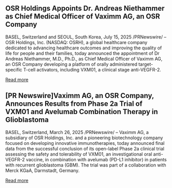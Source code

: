## OSR Holdings Appoints Dr. Andreas Niethammer as Chief Medical Officer of Vaximm AG, an OSR Company

BASEL, Switzerland and SEOUL, South Korea, July 15, 2025 /PRNewswire/ -- OSR Holdings, Inc. (NASDAQ: OSRH), a global healthcare company dedicated to advancing healthcare outcomes and improving the quality of life for people and their families, today announced the appointment of Dr Andreas Niethammer, M.D., Ph.D., as Chief Medical Officer of Vaximm AG, an OSR Company developing a platform of orally administered target-specific T-cell activators, including VXM01, a clinical stage anti-VEGFR-2.

::: {.text-center .mt-4}
[Read more](https://osr-holdings.com/news/?q=YToxOntzOjEyOiJrZXl3b3JkX3R5cGUiO3M6MzoiYWxsIjt9&bmode=view&idx=166816633&t=board){.btn .btn-outline-primary}
:::

## [PR Newswire]Vaximm AG, an OSR Company, Announces Results from Phase 2a Trial of VXM01 and Avelumab Combination Therapy in Glioblastoma

BASEL, Switzerland, March 26, 2025 /PRNewswire/ -- Vaximm AG, a subsidiary of OSR Holdings, Inc. and a pioneering biotechnology company focused on developing innovative immunotherapies, today announced final data from the successful conclusion of its open-label Phase 2a clinical trial assessing the safety and tolerability of VXM01, an investigational oral anti-VEGFR-2 vaccine, in combination with avelumab (PD-L1 inhibitor) in patients with recurrent glioblastoma (GBM). The trial was part of a collaboration with Merck KGaA, Darmstadt, Germany.

::: {.text-center .mt-4}
[Read more](https://osr-holdings.com/news/?q=YToyOntzOjEyOiJrZXl3b3JkX3R5cGUiO3M6MzoiYWxsIjtzOjQ6InBhZ2UiO2k6Mjt9&bmode=view&idx=159644069&t=board){.btn .btn-outline-primary}
:::